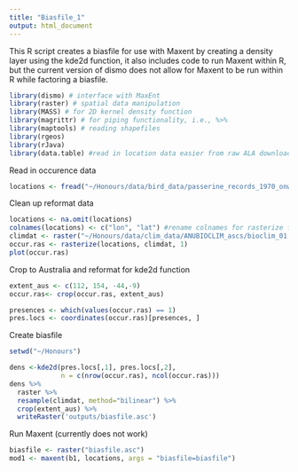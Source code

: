```yaml
---
title: "Biasfile_1"
output: html_document
---
```


This R script creates a biasfile for use with Maxent by creating a density layer using the kde2d function, it also includes code to run Maxent within R, but the current version of dismo does not allow for Maxent to be run within R while factoring a biasfile.   

```r
library(dismo) # interface with MaxEnt
library(raster) # spatial data manipulation
library(MASS) # for 2D kernel density function
library(magrittr) # for piping functionality, i.e., %>%
library(maptools) # reading shapefiles
library(rgeos)
library(rJava)
library(data.table) #read in location data easier from raw ALA downloads
```
  
Read in occurence data
```r
locations <- fread("~/Honours/data/bird_data/passerine_records_1970_onwards/passerine_records_1970_onwards.csv", select = c("decimalLongitude", "decimalLatitude"))
```

Clean up reformat data
```r
locations <- na.omit(locations)
colnames(locations) <- c("lon", "lat") #rename colnames for rasterize function 
climdat <- raster("~/Honours/data/clim_data/ANUBIOCLIM_ascs/bioclim_01.asc") #use arbitrary climate data file as a template for rasterize
occur.ras <- rasterize(locations, climdat, 1) 
plot(occur.ras)
```

Crop to Australia and reformat for kde2d function 
```r
extent_aus <- c(112, 154, -44,-9)
occur.ras<- crop(occur.ras, extent_aus)

presences <- which(values(occur.ras) == 1) 
pres.locs <- coordinates(occur.ras)[presences, ]
```

Create biasfile
```r
setwd("~/Honours")

dens <-kde2d(pres.locs[,1], pres.locs[,2],
             n = c(nrow(occur.ras), ncol(occur.ras)))
dens %>%
  raster %>%
  resample(climdat, method="bilinear") %>% 
  crop(extent_aus) %>%
  writeRaster('outputs/biasfile.asc')

```

Run Maxent (currently does not work)
```r

biasfile <- raster("biasfile.asc")
mod1 <- maxent(b1, locations, args = "biasfile=biasfile")
```


